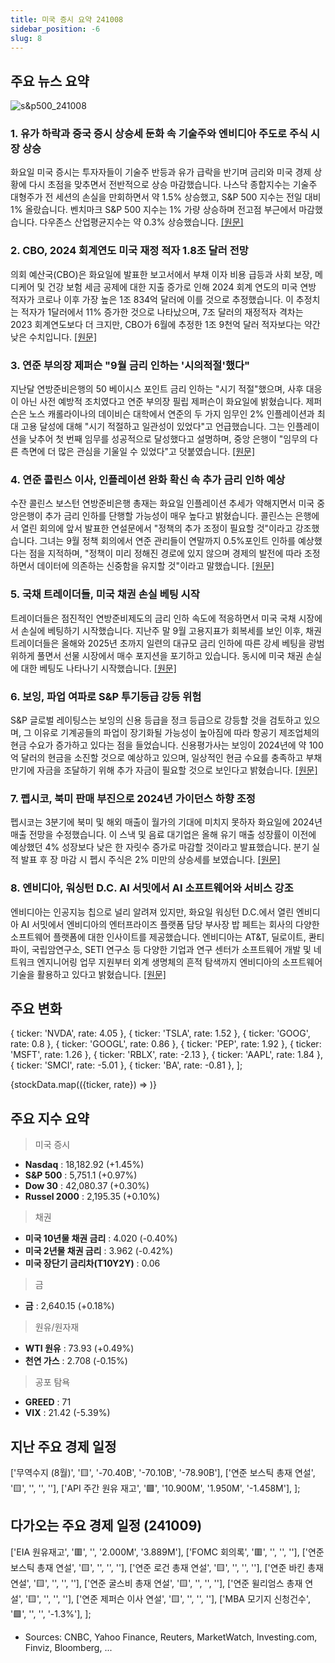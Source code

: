```yaml
---
title: 미국 증시 요약 241008
sidebar_position: -6
slug: 8
---
```


## 주요 뉴스 요약

![s&p500_241008](/map/241008.png)

### 1. **유가 하락과 중국 증시 상승세 둔화 속 기술주와 엔비디아 주도로 주식 시장 상승**

화요일 미국 증시는 투자자들이 기술주 반등과 유가 급락을 반기며 금리와 미국 경제 상황에 다시 초점을 맞추면서 전반적으로 상승 마감했습니다. 나스닥 종합지수는 기술주 대형주가 전 세션의 손실을 만회하면서 약 1.5% 상승했고, S&P 500 지수는 전일 대비 1% 올랐습니다. 벤치마크 S&P 500 지수는 1% 가량 상승하며 전고점 부근에서 마감했습니다. 다우존스 산업평균지수는 약 0.3% 상승했습니다. [[원문]](https://finance.yahoo.com/news/live/stock-market-today-tech-nvidia-lead-stocks-higher-as-oil-prices-retreat-china-rally-stalls-170521555.html)

### 2. **CBO, 2024 회계연도 미국 재정 적자 1.8조 달러 전망**

의회 예산국(CBO)은 화요일에 발표한 보고서에서 부채 이자 비용 급등과 사회 보장, 메디케어 및 건강 보험 세금 공제에 대한 지출 증가로 인해 2024 회계 연도의 미국 연방 적자가 코로나 이후 가장 높은 1조 834억 달러에 이를 것으로 추정했습니다. 이 추정치는 적자가 1달러에서 11% 증가한 것으로 나타났으며, 7조 달러의 재정적자 격차는 2023 회계연도보다 더 크지만, CBO가 6월에 추정한 1조 9천억 달러 적자보다는 약간 낮은 수치입니다. [[원문]](https://www.yahoo.com/news/cbo-estimates-1-8-trillion-230451870.html)

### 3. **연준 부의장 제퍼슨 "9월 금리 인하는 '시의적절'했다"**

지난달 연방준비은행의 50 베이시스 포인트 금리 인하는 "시기 적절"했으며, 사후 대응이 아닌 사전 예방적 조치였다고 연준 부의장 필립 제퍼슨이 화요일에 밝혔습니다. 제퍼슨은 노스 캐롤라이나의 데이비슨 대학에서 연준의 두 가지 임무인 2% 인플레이션과 최대 고용 달성에 대해 "시기 적절하고 일관성이 있었다"고 언급했습니다. 그는 인플레이션을 낮추어 첫 번째 임무를 성공적으로 달성했다고 설명하며, 중앙 은행이 "임무의 다른 측면에 더 많은 관심을 기울일 수 있었다"고 덧붙였습니다. [[원문]](https://finance.yahoo.com/news/fed-vice-chair-jefferson-sept-004458015.html)

### 4. **연준 콜린스 이사, 인플레이션 완화 확신 속 추가 금리 인하 예상**

수잔 콜린스 보스턴 연방준비은행 총재는 화요일 인플레이션 추세가 약해지면서 미국 중앙은행이 추가 금리 인하를 단행할 가능성이 매우 높다고 밝혔습니다. 콜린스는 은행에서 열린 회의에 앞서 발표한 연설문에서 "정책의 추가 조정이 필요할 것"이라고 강조했습니다. 그녀는 9월 정책 회의에서 연준 관리들이 연말까지 0.5%포인트 인하를 예상했다는 점을 지적하며, "정책이 미리 정해진 경로에 있지 않으며 경제의 발전에 따라 조정하면서 데이터에 의존하는 신중함을 유지할 것"이라고 말했습니다. [[원문]](https://finance.yahoo.com/news/feds-collins-expects-more-rate-200311173.html)

### 5. **국채 트레이더들, 미국 채권 손실 베팅 시작**

트레이더들은 점진적인 연방준비제도의 금리 인하 속도에 적응하면서 미국 국채 시장에서 손실에 베팅하기 시작했습니다. 지난주 말 9월 고용지표가 회복세를 보인 이후, 채권 트레이더들은 올해와 2025년 초까지 일련의 대규모 금리 인하에 따른 강세 베팅을 광범위하게 풀면서 선물 시장에서 매수 포지션을 포기하고 있습니다. 동시에 미국 채권 손실에 대한 베팅도 나타나기 시작했습니다. [[원문]](https://finance.yahoo.com/news/short-treasury-bets-emerge-big-203010457.html)

### 6. **보잉, 파업 여파로 S&P 투기등급 강등 위험**

S&P 글로벌 레이팅스는 보잉의 신용 등급을 정크 등급으로 강등할 것을 검토하고 있으며, 그 이유로 기계공들의 파업이 장기화될 가능성이 높아짐에 따라 항공기 제조업체의 현금 수요가 증가하고 있다는 점을 들었습니다. 신용평가사는 보잉이 2024년에 약 100억 달러의 현금을 소진할 것으로 예상하고 있으며, 일상적인 현금 수요를 충족하고 부채 만기에 자금을 조달하기 위해 추가 자금이 필요할 것으로 보인다고 밝혔습니다. [[원문]](https://finance.yahoo.com/news/boeing-risk-junk-rating-p-202237375.html)

### 7. **펩시코, 북미 판매 부진으로 2024년 가이던스 하향 조정**

펩시코는 3분기에 북미 및 해외 매출이 월가의 기대에 미치지 못하자 화요일에 2024년 매출 전망을 수정했습니다. 이 스낵 및 음료 대기업은 올해 유기 매출 성장률이 이전에 예상했던 4% 성장보다 낮은 한 자릿수 증가로 마감할 것이라고 발표했습니다. 분기 실적 발표 후 장 마감 시 펩시 주식은 2% 미만의 상승세를 보였습니다. [[원문]](https://finance.yahoo.com/news/pepsico-earnings-company-cuts-2024-guidance-as-north-america-sales-lag-expectations-112710819.html)

### 8. **엔비디아, 워싱턴 D.C. AI 서밋에서 AI 소프트웨어와 서비스 강조**

엔비디아는 인공지능 칩으로 널리 알려져 있지만, 화요일 워싱턴 D.C.에서 열린 엔비디아 AI 서밋에서 엔비디아의 엔터프라이즈 플랫폼 담당 부사장 밥 페트는 회사의 다양한 소프트웨어 플랫폼에 대한 인사이트를 제공했습니다. 엔비디아는 AT&T, 딜로이트, 콴티파이, 국립암연구소, SETI 연구소 등 다양한 기업과 연구 센터가 소프트웨어 개발 및 네트워크 엔지니어링 업무 지원부터 외계 생명체의 흔적 탐색까지 엔비디아의 소프트웨어 기술을 활용하고 있다고 밝혔습니다. [[원문]](https://finance.yahoo.com/news/nvidia-highlights-ai-software-and-services-at-dc-ai-summit-150022040.html)

## 주요 변화

  { ticker: 'NVDA', rate: 4.05 },
  { ticker: 'TSLA', rate: 1.52 },
  { ticker: 'GOOG', rate: 0.8 },
  { ticker: 'GOOGL', rate: 0.86 },
  { ticker: 'PEP', rate: 1.92 },
  { ticker: 'MSFT', rate: 1.26 },
  { ticker: 'RBLX', rate: -2.13 },
  { ticker: 'AAPL', rate: 1.84 },
  { ticker: 'SMCI', rate: -5.01 },
  { ticker: 'BA', rate: -0.81 },
];

{stockData.map(({ticker, rate}) => <StockCardMini key={ticker} ticker={ticker} rate={rate}></StockCardMini>)}

## 주요 지수 요약

> 미국 증시

- **Nasdaq** : 18,182.92 (+1.45%)
- **S&P 500** : 5,751.1 (+0.97%)
- **Dow 30** : 42,080.37 (+0.30%)
- **Russel 2000** : 2,195.35 (+0.10%)

> 채권

- **미국 10년물 채권 금리** : 4.020 (-0.40%)
- **미국 2년물 채권 금리** : 3.962 (-0.42%)
- **미국 장단기 금리차(T10Y2Y)** : 0.06

> 금

- **금** : 2,640.15 (+0.18%)

> 원유/원자재

- **WTI 원유** : 73.93 (+0.49%)
- **천연 가스** : 2.708 (-0.15%)

> 공포 탐욕

- **GREED** : 71
- **VIX** : 21.42 (-5.39%)

## 지난 주요 경제 일정

  ['무역수지 (8월)', '🟨', '-70.40B', '-70.10B', '-78.90B'],
  ['연준 보스틱 총재 연설', '🟨', '', '', ''],
  ['API 주간 원유 재고', '🟩', '10.900M', '1.950M', '-1.458M'],
];

<EconomicCalendar data={eventsData} />

## 다가오는 주요 경제 일정 (241009)

  ['EIA 원유재고', '🟥', '', '2.000M', '3.889M'],
  ['FOMC 회의록', '🟥', '', '', ''],
  ['연준 보스틱 총재 연설', '🟨', '', '', ''],
  ['연준 로건 총재 연설', '🟨', '', '', ''],
  ['연준 바킨 총재 연설', '🟨', '', '', ''],
  ['연준 굴스비 총재 연설', '🟨', '', '', ''],
  ['연준 윌리엄스 총재 연설', '🟨', '', '', ''],
  ['연준 제퍼슨 이사 연설', '🟨', '', '', ''],
  ['MBA 모기지 신청건수', '🟩', '', '', '-1.3%'],
];

<EconomicCalendar data={nextEventsData} />

- Sources: CNBC, Yahoo Finance, Reuters, MarketWatch, Investing.com, Finviz, Bloomberg, ...
